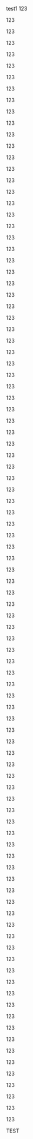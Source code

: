 test1
123

123

123

123

123

123

123

123

123

123

123

123

123

123

123

123

123

123

123

123

123

123

123

123

123

123

123

123

123

123

123

123

123

123

123

123

123

123

123

123

123

123

123

123

123

123

123

123

123

123

123

123

123

123

123

123

123

123

123

123

123

123

123

123

123

123

123

123

123

123

123

123

123

123

123

123

123

123

123

123

123

123

123

123

123

123

123

123

123

123

123

123

123

123

123

123

123

123

TEST